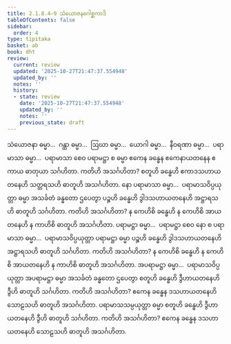 ```yaml
---
title: 2.1.8.4–9 သံယောဇနဂေါစ္ဆကာဒိ
tableOfContents: false
sidebar:
  order: 4
type: tipitaka
basket: ab
book: dht
review:
  current: review
  updated: '2025-10-27T21:47:37.554948'
  updated_by: ''
  notes: ''
  history:
  - state: review
    date: '2025-10-27T21:47:37.554948'
    updated_by: ''
    notes: ''
    previous_state: draft
---
```



<ReviewStatus review={frontmatter.review} showDetails={true} />

<HypothesisAnnotation frontmatter={frontmatter} />

<DynamicBreadcrumb />

<Division number="130" book="dht" e="ch" v="31" p="21">

<Paragraph number="176" book="dht">
သံယောဇနာ ဓမ္မာ…  ဂန္ထာ ဓမ္မာ…  ဩဃာ ဓမ္မာ…  ယောဂါ ဓမ္မာ…  နီဝရဏာ ဓမ္မာ…  ပရာမာသာ ဓမ္မာ…  ပရာမာသာ စေဝ ပရာမဋ္ဌာ စ ဓမ္မာ ဧကေန ခန္ဓေန ဧကေနာယတနေန ဧကာယ ဓာတုယာ သင်္ဂဟိတာ. ကတိဟိ အသင်္ဂဟိတာ? စတူဟိ ခန္ဓေဟိ ဧကာဒသဟာယတနေဟိ သတ္တရသဟိ ဓာတူဟိ အသင်္ဂဟိတာ.
</Paragraph>

</Division>
<Division number="131" book="dht" e="ch" v="31" p="21">

<Paragraph number="177" book="dht">
နော ပရာမာသာ ဓမ္မာ…  ပရာမာသဝိပ္ပယုတ္တာ ဓမ္မာ အသင်္ခတံ ခန္ဓတော ဌပေတွာ ပဉ္စဟိ ခန္ဓေဟိ ဒွါဒသဟာယတနေဟိ အဋ္ဌာရသဟိ ဓာတူဟိ သင်္ဂဟိတာ. ကတိဟိ အသင်္ဂဟိတာ? န ကေဟိစိ ခန္ဓေဟိ န ကေဟိစိ အာယတနေဟိ န ကာဟိစိ ဓာတူဟိ အသင်္ဂဟိတာ.
</Paragraph>

</Division>
<Division number="132" book="dht" e="ch" v="31" p="22">

<Paragraph number="178" book="dht">
ပရာမဋ္ဌာ ဓမ္မာ…  ပရာမဋ္ဌာ စေဝ နော စ ပရာမာသာ ဓမ္မာ…  ပရာမာသဝိပ္ပယုတ္တာ ပရာမဋ္ဌာ ဓမ္မာ ပဉ္စဟိ ခန္ဓေဟိ ဒွါဒသဟာယတနေဟိ အဋ္ဌာရသဟိ ဓာတူဟိ သင်္ဂဟိတာ. ကတိဟိ အသင်္ဂဟိတာ? န ကေဟိစိ ခန္ဓေဟိ န ကေဟိစိ အာယတနေဟိ န ကာဟိစိ ဓာတူဟိ အသင်္ဂဟိတာ.
</Paragraph>

</Division>
<Division number="133" book="dht" e="ch" v="31" p="22">

<Paragraph number="179" book="dht">
အပရာမဋ္ဌာ ဓမ္မာ…  ပရာမာသဝိပ္ပယုတ္တာ အပရာမဋ္ဌာ ဓမ္မာ အသင်္ခတံ ခန္ဓတော ဌပေတွာ စတူဟိ ခန္ဓေဟိ ဒွီဟာယတနေဟိ ဒွီဟိ ဓာတူဟိ သင်္ဂဟိတာ. ကတိဟိ အသင်္ဂဟိတာ? ဧကေန ခန္ဓေန ဒသဟာယတနေဟိ သောဠသဟိ ဓာတူဟိ အသင်္ဂဟိတာ.
</Paragraph>

</Division>
<Division number="134" book="dht" e="ch" v="31" p="22">

<Paragraph number="180" book="dht">
ပရာမာသသမ္ပယုတ္တာ ဓမ္မာ စတူဟိ ခန္ဓေဟိ ဒွီဟာယတနေဟိ ဒွီဟိ ဓာတူဟိ သင်္ဂဟိတာ. ကတိဟိ အသင်္ဂဟိတာ? ဧကေန ခန္ဓေန ဒသဟာယတနေဟိ သောဠသဟိ ဓာတူဟိ အသင်္ဂဟိတာ.
</Paragraph>
</Division>